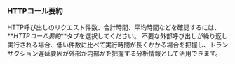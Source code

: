 ### HTTPコール要約

<ImgLang img="analysis-tx-http-call.png" desc="HTTPコール要約" />

HTTP呼び出しのリクエスト件数、合計時間、平均時間などを確認するには、**_HTTPコール要約_**タブを選択してください。 不要な外部呼び出しが繰り返し実行される場合、低い件数に比べて実行時間が長くかかる場合を把握し、トランザクション遅延要因が外部か内部かを把握する分析情報として活用できます。
